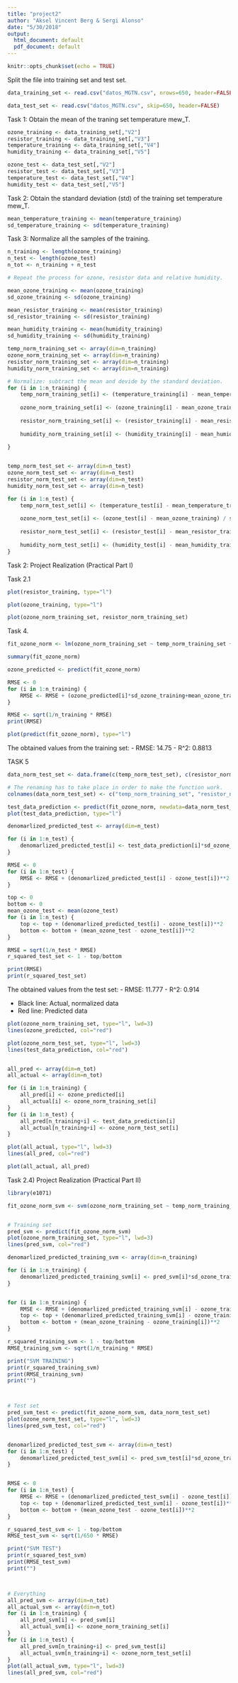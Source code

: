 ```yaml
---
title: "project2"
author: "Aksel Vincent Berg & Sergi Alonso"
date: "5/30/2018"
output:
  html_document: default
  pdf_document: default
---
```


```r
knitr::opts_chunk$set(echo = TRUE)
```



Split the file into training set and test set.

```r

data_training_set <- read.csv("datos_MGTN.csv", nrows=650, header=FALSE)

data_test_set <- read.csv("datos_MGTN.csv", skip=650, header=FALSE)

```


Task 1: Obtain the mean of the traning set temperature mew_T.

```r

ozone_training <- data_training_set[,"V2"]
resistor_training <- data_training_set[,"V3"]
temperature_training <- data_training_set[,"V4"]
humidity_training <- data_training_set[,"V5"]

ozone_test <- data_test_set[,"V2"]
resistor_test <- data_test_set[,"V3"]
temperature_test <- data_test_set[,"V4"]
humidity_test <- data_test_set[,"V5"]

```


Task 2: Obtain the standard deviation (std) of the training set temperature mew_T.

```r

mean_temperature_training <- mean(temperature_training)
sd_temperature_training <- sd(temperature_training)

```


Task 3: Normalize all the samples of the training.

```r
n_training <- length(ozone_training)
n_test <- length(ozone_test)
n_tot <- n_training + n_test

# Repeat the process for ozone, resistor data and relative humidity.

mean_ozone_training <- mean(ozone_training)
sd_ozone_training <- sd(ozone_training)

mean_resistor_training <- mean(resistor_training)
sd_resistor_training <- sd(resistor_training)

mean_humidity_training <- mean(humidity_training)
sd_humidity_training <- sd(humidity_training)

temp_norm_training_set <- array(dim=n_training)
ozone_norm_training_set <- array(dim=n_training)
resistor_norm_training_set <- array(dim=n_training)
humidity_norm_training_set <- array(dim=n_training)

# Normalize: subtract the mean and devide by the standard deviation.
for (i in 1:n_training) {
    temp_norm_training_set[i] <- (temperature_training[i] - mean_temperature_training) / sd_temperature_training
    
    ozone_norm_training_set[i] <- (ozone_training[i] - mean_ozone_training) / sd_ozone_training
    
    resistor_norm_training_set[i] <- (resistor_training[i] - mean_resistor_training) / sd_resistor_training
    
    humidity_norm_training_set[i] <- (humidity_training[i] - mean_humidity_training) / sd_humidity_training
    
}


temp_norm_test_set <- array(dim=n_test)
ozone_norm_test_set <- array(dim=n_test)
resistor_norm_test_set <- array(dim=n_test)
humidity_norm_test_set <- array(dim=n_test)

for (i in 1:n_test) {
    temp_norm_test_set[i] <- (temperature_test[i] - mean_temperature_training) / sd_temperature_training
    
    ozone_norm_test_set[i] <- (ozone_test[i] - mean_ozone_training) / sd_ozone_training
    
    resistor_norm_test_set[i] <- (resistor_test[i] - mean_resistor_training) / sd_resistor_training
    
    humidity_norm_test_set[i] <- (humidity_test[i] - mean_humidity_training) / sd_humidity_training
}


```




Task 2: Project Realization (Practical Part I)


Task 2.1

```r

plot(resistor_training, type="l")

plot(ozone_training, type="l")


```




```r

plot(ozone_norm_training_set, resistor_norm_training_set)


```



Task 4.
```r

fit_ozone_norm <- lm(ozone_norm_training_set ~ temp_norm_training_set + resistor_norm_training_set + humidity_norm_training_set)

summary(fit_ozone_norm)

ozone_predicted <- predict(fit_ozone_norm)

RMSE <- 0
for (i in 1:n_training) {
    RMSE <- RMSE + (ozone_predicted[i]*sd_ozone_training+mean_ozone_training - ozone_training[i])**2
}

RMSE <- sqrt(1/n_training * RMSE)
print(RMSE)

plot(predict(fit_ozone_norm), type="l")

```

The obtained values from the training set:
- RMSE: 14.75
- R^2: 0.8813



TASK 5

```r

data_norm_test_set <- data.frame(c(temp_norm_test_set), c(resistor_norm_test_set), c(humidity_norm_test_set))

# The renaming has to take place in order to make the function work.
colnames(data_norm_test_set) <- c("temp_norm_training_set", "resistor_norm_training_set", "humidity_norm_training_set")

test_data_prediction <- predict(fit_ozone_norm, newdata=data_norm_test_set)
plot(test_data_prediction, type="l")

denomarlized_predicted_test <- array(dim=n_test)

for (i in 1:n_test) {
    denomarlized_predicted_test[i] <- test_data_prediction[i]*sd_ozone_training+mean_ozone_training
}

RMSE <- 0
for (i in 1:n_test) {
    RMSE <- RMSE + (denomarlized_predicted_test[i] - ozone_test[i])**2
}

top <- 0
bottom <- 0
mean_ozone_test <- mean(ozone_test)
for (i in 1:n_test) {
    top <- top + (denomarlized_predicted_test[i] - ozone_test[i])**2
    bottom <- bottom + (mean_ozone_test - ozone_test[i])**2
}

RMSE = sqrt(1/n_test * RMSE)
r_squared_test_set <- 1 - top/bottom

print(RMSE)
print(r_squared_test_set)

```

The obtained values from the test set:
- RMSE: 11.777
- R^2: 0.914



- Black line: Actual, normalized data
- Red line: Predicted data
```r

plot(ozone_norm_training_set, type="l", lwd=3)
lines(ozone_predicted, col="red")

plot(ozone_norm_test_set, type="l", lwd=3)
lines(test_data_prediction, col="red")


all_pred <- array(dim=n_tot)
all_actual <- array(dim=n_tot)

for (i in 1:n_training) {
    all_pred[i] <- ozone_predicted[i]
    all_actual[i] <- ozone_norm_training_set[i]
}
for (i in 1:n_test) {
    all_pred[n_training+i] <- test_data_prediction[i]
    all_actual[n_training+i] <- ozone_norm_test_set[i]
}

plot(all_actual, type="l", lwd=3)
lines(all_pred, col="red")

plot(all_actual, all_pred)

```




Task 2.4) Project Realization (Practical Part II)

```r
library(e1071)

fit_ozone_norm_svm <- svm(ozone_norm_training_set ~ temp_norm_training_set + resistor_norm_training_set + humidity_norm_training_set)


# Training set
pred_svm <- predict(fit_ozone_norm_svm)
plot(ozone_norm_training_set, type="l", lwd=3)
lines(pred_svm, col="red")

denomarlized_predicted_training_svm <- array(dim=n_training)

for (i in 1:n_training) {
    denomarlized_predicted_training_svm[i] <- pred_svm[i]*sd_ozone_training+mean_ozone_training
}


for (i in 1:n_training) {
    RMSE <- RMSE + (denomarlized_predicted_training_svm[i] - ozone_training[i])**2
    top <- top + (denomarlized_predicted_training_svm[i] - ozone_training[i])**2
    bottom <- bottom + (mean_ozone_training - ozone_training[i])**2
}

r_squared_training_svm <- 1 - top/bottom
RMSE_training_svm <- sqrt(1/n_training * RMSE)

print("SVM TRAINING")
print(r_squared_training_svm)
print(RMSE_training_svm)
print("")



# Test set
pred_svm_test <- predict(fit_ozone_norm_svm, data_norm_test_set)
plot(ozone_norm_test_set, type="l", lwd=3)
lines(pred_svm_test, col="red")


denomarlized_predicted_test_svm <- array(dim=n_test)
for (i in 1:n_test) {
    denomarlized_predicted_test_svm[i] <- pred_svm_test[i]*sd_ozone_training+mean_ozone_training
}


RMSE <- 0
for (i in 1:n_test) {
    RMSE <- RMSE + (denomarlized_predicted_test_svm[i] - ozone_test[i])**2
    top <- top + (denomarlized_predicted_test_svm[i] - ozone_test[i])**2
    bottom <- bottom + (mean_ozone_test - ozone_test[i])**2
}

r_squared_test_svm <- 1 - top/bottom
RMSE_test_svm <- sqrt(1/650 * RMSE)

print("SVM TEST")
print(r_squared_test_svm)
print(RMSE_test_svm)
print("")



# Everything
all_pred_svm <- array(dim=n_tot)
all_actual_svm <- array(dim=n_tot)
for (i in 1:n_training) {
    all_pred_svm[i] <- pred_svm[i]
    all_actual_svm[i] <- ozone_norm_training_set[i]
}
for (i in 1:n_test) {
    all_pred_svm[n_training+i] <- pred_svm_test[i]
    all_actual_svm[n_training+i] <- ozone_norm_test_set[i]
}
plot(all_actual_svm, type="l", lwd=3)
lines(all_pred_svm, col="red")


```

